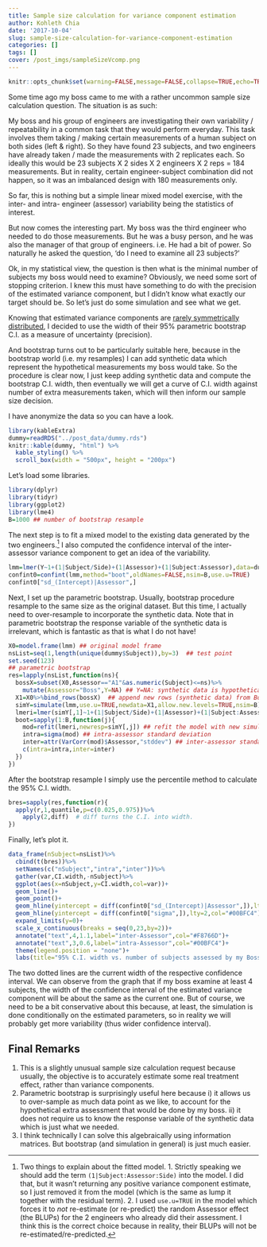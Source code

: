 ```yaml
---
title: Sample size calculation for variance component estimation
author: Kohleth Chia
date: '2017-10-04'
slug: sample-size-calculation-for-variance-component-estimation
categories: []
tags: []
cover: /post_imgs/sampleSizeVcomp.png
---
```

```r
knitr::opts_chunk$set(warning=FALSE,message=FALSE,collapse=TRUE,echo=TRUE,prompt=TRUE)
```
Some time ago my boss came to me with a rather uncommon sample size calculation question. The situation is as such:

My boss and his group of engineers are investigating their own variability / repeatability in a common task that they would perform everyday. This task involves them taking / making certain measurements of a human subject on both sides (left & right). So they have found 23 subjects, and two engineers have already taken / made the measurements with 2 replicates each. So ideally this would be 23 subjects X 2 sides X 2 engineers X 2 reps = 184 measurements. But in reality, certain engineer-subject combination did not happen, so it was an imbalanced design with 180 measurements only. 

So far, this is nothing but a simple linear mixed model exercise, with the inter- and intra- engineer (assessor) variability being the statistics of interest.

But now comes the interesting part. My boss was the third engineer who needed to do those measurements. But he was a busy person, and he was also the manager of that group of engineers. i.e. He had a bit of power. So naturally he asked the question, 'do I need to examine all 23 subjects?'

Ok, in my statistical view, the question is then what is the minimal number of subjects my boss would need to examine? Obviously, we need some sort of stopping criterion. I knew this must have something to do with the precision of the estimated variance component, but I didn't know what exactly our target should be. So let's just do some simulation and see what we get.

Knowing that estimated variance components are <a href="//bbolker.github.io/mixedmodels-misc/glmmFAQ.html#standard-errors-of-variance-estimates" target="_blank" rel="noopener noreferrer">rarely symmetrically distributed</a>, I decided to use the width of their 95% parametric bootstrap C.I. as a measure of uncertainty (precision).

And bootstrap turns out to be particularly suitable here, because in the bootstrap world (i.e. my resamples) I can add synthetic data which represent the hypothetical measurements my boss would take. So the procedure is clear now, I just keep adding synthetic data and compute the bootstrap C.I. width, then eventually we will get a curve of C.I. width against number of extra measurements taken, which will then inform our sample size decision.

I have anonymize the data so you can have a look.

```r
library(kableExtra)
dummy=readRDS("../post_data/dummy.rds")
knitr::kable(dummy, "html") %>%
  kable_styling() %>%
  scroll_box(width = "500px", height = "200px")
```

Let's load some libraries.

```r
library(dplyr)
library(tidyr)
library(ggplot2)
library(lme4)
B=1000 ## number of bootstrap resample
```

The next step is to fit a mixed model to the existing data generated by the two engineers.^[Two things to explain about the fitted model. 1. Strictly speaking we should add the term `(1|Subject:Assessor:Side)` into the model. I did that, but it wasn't returning any positive variance component estimate, so I just removed it from the model (which is the same as lump it together with the residual term). 2. I used `use.u=TRUE` in the model which forces it to *not* re-estimate (or re-predict) the random Assessor effect (the BLUPs) for the 2 engineers who already did their assessment. I think this is the correct choice because in reality, their BLUPs will not be re-estimated/re-predicted.] I also computed the confidence interval of the inter-assessor variance component to get an idea of the variability.

```r
lmm=lmer(Y~1+(1|Subject/Side)+(1|Assessor)+(1|Subject:Assessor),data=dummy)
confint0=confint(lmm,method="boot",oldNames=FALSE,nsim=B,use.u=TRUE)
confint0["sd_(Intercept)|Assessor",]
```

Next, I set up the parametric bootstrap. Usually, bootstrap procedure resample to the same size as the original dataset. But this time, I actually need to over-resample to incorporate the synthetic data. Note that in parametric bootstrap the response variable of the synthetic data is irrelevant, which is fantastic as that is what I do not have! 
```r
X0=model.frame(lmm) ## original model frame
nsList=seq(1,length(unique(dummy$Subject)),by=3)  ## test point
set.seed(123)
## parametric bootstrap
res=lapply(nsList,function(ns){
  bossX=subset(X0,Assessor=="A1"&as.numeric(Subject)<=ns)%>%
    mutate(Assessor="Boss",Y=NA) ## Y=NA: synthetic data is hypothetical, no real measurments were taken.
  X1=X0%>%bind_rows(bossX)  ## append new rows (synthetic data) from Boss's hypothetical assessment
  simY=simulate(lmm,use.u=TRUE,newdata=X1,allow.new.levels=TRUE,nsim=B) ## simulate response variable
  lmeri=lmer(simY[,1]~1+(1|Subject/Side)+(1|Assessor)+(1|Subject:Assessor),data=X1) ## fit the model once, so I can use `refit` below.
  boot=sapply(1:B,function(j){
    mod=refit(lmeri,newresp=simY[,j]) ## refit the model with new simulated response
    intra=sigma(mod) ## intra-assessor standard deviation
    inter=attr(VarCorr(mod)$Assessor,"stddev") ## inter-assessor standard deviation
    c(intra=intra,inter=inter)
  })
})
```

After the bootstrap resample I simply use the percentile method to calculate the 95% C.I. width.

```r
bres=sapply(res,function(r){
  apply(r,1,quantile,p=c(0.025,0.975))%>%
    apply(2,diff)  # diff turns the C.I. into width.
}) 
```

Finally, let's plot it.
```r
data_frame(nSubject=nsList)%>%
  cbind(t(bres))%>%
  setNames(c("nSubject","intra","inter"))%>%
  gather(var,CI.width,-nSubject)%>%
  ggplot(aes(x=nSubject,y=CI.width,col=var))+
  geom_line()+
  geom_point()+
  geom_hline(yintercept = diff(confint0["sd_(Intercept)|Assessor",]),lty=2,col="#F8766D")+
  geom_hline(yintercept = diff(confint0["sigma",]),lty=2,col="#00BFC4")+
  expand_limits(y=0)+
  scale_x_continuous(breaks = seq(0,23,by=2))+
  annotate("text",4,1.1,label="inter-Assessor",col="#F8766D")+
  annotate("text",3,0.6,label="intra-Assessor",col="#00BFC4")+
  theme(legend.position = "none")+
  labs(title="95% C.I. width vs. number of subjects assessed by my Boss")
```

The two dotted lines are the current width of the respective confidence interval. We can observe from the graph that if my boss examine at least 4 subjects, the width of the confidence interval of the estimated variance component will be about the same as the current one. But of course, we need to be a bit conservative about this because, at least, the simulation is done conditionally on the estimated parameters, so in reality we will probably get more variability (thus wider confidence interval).

## Final Remarks
1. This is a slightly unusual sample size calculation request because usually, the objective is to accurately estimate some real treatment effect, rather than variance components.
2. Parametric bootstrap is surprisingly useful here because i) it allows us to over-sample as much data point as we like, to account for the hypothetical extra assessment that would be done by my boss. ii) it does not require us to know the response variable of the synthetic data which is just what we needed.
3. I think technically I can solve this algebraically using information matrices. But bootstrap (and simulation in general) is just much easier.